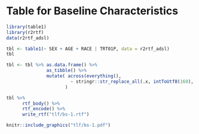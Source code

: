 # Table for Baseline Characteristics

```r
library(table1)
library(r2rtf)
data(r2rtf_adsl)

tbl <- table1(~ SEX + AGE + RACE | TRT01P, data = r2rtf_adsl)
tbl
```

```r
tbl <- tbl %>% as.data.frame() %>% 
               as_tibble() %>% 
               mutate( across(everything(), 
                        ~ stringr::str_replace_all(.x, intToUtf8(160), " ") ) 
                      )
```

```r
tbl %>% 
      rtf_body() %>% 
      rtf_encode() %>% 
      write_rtf("tlf/bs-1.rtf")
```

```r
knitr::include_graphics("tlf/bs-1.pdf")
```

